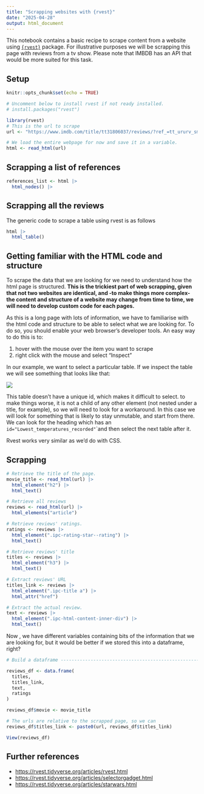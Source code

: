 ```yaml
---
title: "Scrapping websites with {rvest}"
date: "2025-04-28"
output: html_document
---
```


This notebook contains a basic recipe to scrape content from a website using [`{rvest}`](https://rvest.tidyverse.org/) package. For illustrative purposes we will be scrapping this page with reviews from a tv show. Please note that IMBDB has an API that would be more suited for this task.

## Setup

```r
knitr::opts_chunk$set(echo = TRUE)

# Uncomment below to install rvest if not ready installed.
# install.packages("rvest")

library(rvest)
# This is the url to scrape
url <- "https://www.imdb.com/title/tt31806037/reviews/?ref_=tt_ururv_sm"

# We load the entire webpage for now and save it in a variable.
html <- read_html(url)
```

## Scrapping a list of references

```r
references_list <- html |> 
  html_nodes() |> 
```

## Scrapping all the reviews

The generic code to scrape a table using rvest is as follows

```r
html |> 
  html_table()
```

## Getting familiar with the HTML code and structure

To scrape the data that we are looking for we need to understand how the html page is structured. **This is the trickiest part of web scrapping, given that not two websites are identical, and -to make things more complex- the content and structure of a website may change from time to time, we will need to develop custom code for each pages.**

As this is a long page with lots of information, we have to familiarise with the html code and structure to be able to select what we are looking for. To do so, you should enable your web browser's developer tools. An easy way to do this is to:

1.  hover with the mouse over the item you want to scrape
2.  right click with the mouse and select "Inspect"

In our example, we want to select a particular table. If we inspect the table we will see something that looks like that:

![](img/imdb.png)

This table doesn't have a unique id, which makes it difficult to select. to make things worse, it is not a child of any other element (not nested under a title, for example), so we will need to look for a workaround. In this case we will look for something that is likely to stay unmutable, and start from there. We can look for the heading which has an `id="Lowest_temperatures_recorded"`\`and then select the next table after it.

Rvest works very similar as we'd do with CSS.

## Scrapping

```r

# Retrieve the title of the page.
movie_title <- read_html(url) |> 
  html_element("h2") |> 
  html_text()

# Retrieve all reviews
reviews <- read_html(url) |> 
  html_elements("article") 

# Retrieve reviews' ratings.
ratings <- reviews |> 
  html_element(".ipc-rating-star--rating") |> 
  html_text()

# Retrieve reviews' title
titles <- reviews |> 
  html_element("h3") |> 
  html_text()

# Extract reviews' URL
titles_link <- reviews |> 
  html_element(".ipc-title a") |> 
  html_attr("href")

# Extract the actual review.
text <- reviews |> 
  html_element(".ipc-html-content-inner-div") |> 
  html_text()
```

Now , we have different variables containing bits of the information that we are looking for, but it would be better if we stored this into a dataframe, right?

```r
# Build a dataframe -------------------------------------------------------

reviews_df <- data.frame(
  titles, 
  titles_link,
  text,
  ratings 
)

reviews_df$movie <- movie_title

# The urls are relative to the scrapped page, so we can 
reviews_df$titles_link <- paste0(url, reviews_df$titles_link)

View(reviews_df)

```

## Further references

-   <https://rvest.tidyverse.org/articles/rvest.html>
-   <https://rvest.tidyverse.org/articles/selectorgadget.html>
-   <https://rvest.tidyverse.org/articles/starwars.html>
